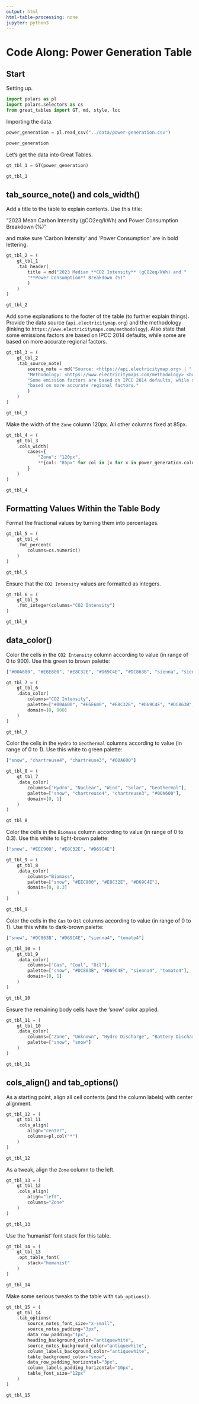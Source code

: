 ```yaml
---
output: html
html-table-processing: none
jupyter: python3
---
```


# Code Along: Power Generation Table

## Start

Setting up.

```python
import polars as pl
import polars.selectors as cs
from great_tables import GT, md, style, loc
```

Importing the data.

```python
power_generation = pl.read_csv("../data/power-generation.csv")

power_generation
```

Let's get the data into Great Tables.

```python
gt_tbl_1 = GT(power_generation)

gt_tbl_1
```

## tab_source_note() and cols_width()

Add a title to the table to explain contents. Use this title:

"2023 Mean Carbon Intensity (gCO2eq/kWh) and Power Consumption Breakdown (%)"

and make sure 'Carbon Intensity' and 'Power Consumption' are in bold lettering.

```python
gt_tbl_2 = (
    gt_tbl_1
    .tab_header(
        title = md("2023 Median **CO2 Intensity** (gCO2eq/kWh) and "
        "**Power Consumption** Breakdown (%)"
        )
    )
)

gt_tbl_2
```

Add some explanations to the footer of the table (to further explain things).
Provide the data source (`api.electricitymap.org`) and the methodology (linking 
to `https://www.electricitymaps.com/methodology`). Also state that some
emissions factors are based on IPCC 2014 defaults, while some are based on
more accurate regional factors.

```python
gt_tbl_3 = (
    gt_tbl_2
    .tab_source_note(
        source_note = md("Source: <https://api.electricitymap.org> | "
        "Methodology: <https://www.electricitymaps.com/methodology> <br />"
        "Some emission factors are based on IPCC 2014 defaults, while some are "
        "based on more accurate regional factors."
        )
    )
)

gt_tbl_3
```

Make the width of the `Zone` column 120px. All other columns fixed at 85px.

```python
gt_tbl_4 = (
    gt_tbl_3
    .cols_width(
        cases={
            "Zone": "120px",
            **{col: "85px" for col in [x for x in power_generation.columns if x != "Zone"]}
        }
    )
)

gt_tbl_4
```

## Formatting Values Within the Table Body

Format the fractional values by turning them into percentages.

```python
gt_tbl_5 = (
    gt_tbl_4
    .fmt_percent(
        columns=cs.numeric()
    )
)

gt_tbl_5
```

Ensure that the `CO2 Intensity` values are formatted as integers.

```python
gt_tbl_6 = (
    gt_tbl_5
    .fmt_integer(columns="CO2 Intensity")
)

gt_tbl_6
```

## data_color()

Color the cells in the `CO2 Intensity` column according to value (in range of 0 to 900). Use this green to brown palette:

```py
["#00A600", "#E6E600", "#E8C32E", "#D69C4E", "#DC863B", "sienna", "sienna4", "tomato4", "brown"]
```

```python
gt_tbl_7 = (
    gt_tbl_6
    .data_color(
        columns="CO2 Intensity",
        palette=["#00A600", "#E6E600", "#E8C32E", "#D69C4E", "#DC863B", "sienna", "sienna4", "tomato4", "brown"],
        domain=[0, 900]
    )
)

gt_tbl_7
```

Color the cells in the `Hydro` to `Geothermal` columns according to value (in range of 0 to 1). Use this white to green palette:

```py
["snow", "chartreuse4", "chartreuse3", "#00A600"]
```

```python
gt_tbl_8 = (
    gt_tbl_7
    .data_color(
        columns=["Hydro", "Nuclear", "Wind", "Solar", "Geothermal"],
        palette=["snow", "chartreuse4", "chartreuse3", "#00A600"],
        domain=[0, 1]
    )
)

gt_tbl_8
```

Color the cells in the `Biomass` column according to value (in range of 0 to 0.3). Use this white to light-brown palette:

```py
["snow", "#EEC900", "#E8C32E", "#D69C4E"]
```

```python
gt_tbl_9 = (
    gt_tbl_8
    .data_color(
        columns="Biomass",
        palette=["snow", "#EEC900", "#E8C32E", "#D69C4E"],
        domain=[0, 0.3]
    )
)

gt_tbl_9
```

Color the cells in the `Gas` to `Oil` columns according to value (in range of 0 to 1). Use this white to dark-brown palette:

```py
["snow", "#DC863B", "#D69C4E", "sienna4", "tomato4"]
```

```python
gt_tbl_10 = (
    gt_tbl_9
    .data_color(
        columns=["Gas", "Coal", "Oil"],
        palette=["snow", "#DC863B", "#D69C4E", "sienna4", "tomato4"],
        domain=[0, 1]
    )
)

gt_tbl_10
```

Ensure the remaining body cells have the 'snow' color applied.

```python
gt_tbl_11 = (
    gt_tbl_10
    .data_color(
        columns=["Zone", "Unknown", "Hydro Discharge", "Battery Discharge"],
        palette=["snow", "snow"]
    )
)

gt_tbl_11
```

## cols_align() and tab_options()

As a starting point, align all cell contents (and the column labels) with center alignment.

```python
gt_tbl_12 = (
    gt_tbl_11
    .cols_align(
        align="center",
        columns=pl.col("*")
    )
)

gt_tbl_12
```

As a tweak, align the `Zone` column to the left.

```python
gt_tbl_13 = (
    gt_tbl_12
    .cols_align(
        align="left",
        columns="Zone"
    )
)

gt_tbl_13
```

Use the 'humanist' font stack for this table.

```python
gt_tbl_14 = (
    gt_tbl_13
    .opt_table_font(
        stack="humanist"
    )
)

gt_tbl_14
```

Make some serious tweaks to the table with `tab_options()`.

```python
gt_tbl_15 = (
    gt_tbl_14
    .tab_options(
        source_notes_font_size="x-small",
        source_notes_padding="3px",
        data_row_padding="1px",
        heading_background_color="antiquewhite",
        source_notes_background_color="antiquewhite",
        column_labels_background_color="antiquewhite",
        table_background_color="snow",
        data_row_padding_horizontal="3px",
        column_labels_padding_horizontal="10px",
        table_font_size="12px"
    )
)

gt_tbl_15
```
